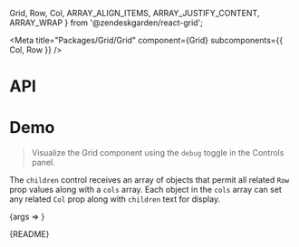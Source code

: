   Grid,
  Row,
  Col,
  ARRAY_ALIGN_ITEMS,
  ARRAY_JUSTIFY_CONTENT,
  ARRAY_WRAP
} from '@zendeskgarden/react-grid';

<Meta title="Packages/Grid/Grid" component={Grid} subcomponents={{ Col, Row }} />

# API

<ArgsTable />

# Demo

> Visualize the Grid component using the `debug` toggle in the Controls panel.

The `children` control receives an array of objects that permit all related
`Row` prop values along with a `cols` array. Each object in the `cols` array can
set any related `Col` prop along with `children` text for display.

<Canvas>
  <Story
    name="Grid"
    args={{ columns: 12, gutters: 'md', rows: ROWS }}
    argTypes={{
      rows: { name: 'children' },
      alignItems: {
        control: { type: 'select', options: ARRAY_ALIGN_ITEMS },
        table: { category: 'Row' }
      },
      alignItemsXs: {
        control: { type: 'select', options: ARRAY_ALIGN_ITEMS },
        table: { category: 'Row' }
      },
      alignItemsSm: {
        control: { type: 'select', options: ARRAY_ALIGN_ITEMS },
        table: { category: 'Row' }
      },
      alignItemsMd: {
        control: { type: 'select', options: ARRAY_ALIGN_ITEMS },
        table: { category: 'Row' }
      },
      alignItemsLg: {
        control: { type: 'select', options: ARRAY_ALIGN_ITEMS },
        table: { category: 'Row' }
      },
      alignItemsXl: {
        control: { type: 'select', options: ARRAY_ALIGN_ITEMS },
        table: { category: 'Row' }
      },
      justifyContent: {
        control: { type: 'select', options: ARRAY_JUSTIFY_CONTENT },
        table: { category: 'Row' }
      },
      justifyContentXs: {
        control: { type: 'select', options: ARRAY_JUSTIFY_CONTENT },
        table: { category: 'Row' }
      },
      justifyContentSm: {
        control: { type: 'select', options: ARRAY_JUSTIFY_CONTENT },
        table: { category: 'Row' }
      },
      justifyContentMd: {
        control: { type: 'select', options: ARRAY_JUSTIFY_CONTENT },
        table: { category: 'Row' }
      },
      justifyContentLg: {
        control: { type: 'select', options: ARRAY_JUSTIFY_CONTENT },
        table: { category: 'Row' }
      },
      justifyContentXl: {
        control: { type: 'select', options: ARRAY_JUSTIFY_CONTENT },
        table: { category: 'Row' }
      },
      wrap: {
        control: { type: 'select', options: ARRAY_WRAP },
        table: { category: 'Row' }
      },
      wrapXs: {
        control: { type: 'select', options: ARRAY_WRAP },
        table: { category: 'Row' }
      },
      wrapSm: {
        control: { type: 'select', options: ARRAY_WRAP },
        table: { category: 'Row' }
      },
      wrapMd: {
        control: { type: 'select', options: ARRAY_WRAP },
        table: { category: 'Row' }
      },
      wrapLg: {
        control: { type: 'select', options: ARRAY_WRAP },
        table: { category: 'Row' }
      },
      wrapXl: {
        control: { type: 'select', options: ARRAY_WRAP },
        table: { category: 'Row' }
      }
    }}
    parameters={{
      design: {
        allowFullscreen: true,
        type: 'figma',
        url: 'https://www.figma.com/file/6g87L4FdKZTA3knt3Rsfdx/Garden?node-id=102%3A108'
      }
    }}
  >
    {args => <GridStory {...args} />}
  </Story>
</Canvas>

<Markdown>{README}</Markdown>
